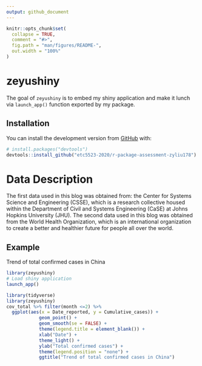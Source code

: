 ```yaml
---
output: github_document
---
```


<!-- README.md is generated from README.Rmd. Please edit that file -->

```r
knitr::opts_chunk$set(
  collapse = TRUE,
  comment = "#>",
  fig.path = "man/figures/README-",
  out.width = "100%"
)
```

# zeyushiny

<!-- badges: start -->
<!-- badges: end -->

The goal of `zeyushiny` is to embed my shiny application and make it lunch via `launch_app()` function exported by my package.

## Installation

You can install the development version from [GitHub](https://github.com/etc5523-2020/r-package-assessment-zyliu178.git) with:

``` r
# install.packages("devtools")
devtools::install_github("etc5523-2020/r-package-assessment-zyliu178")
```

# Data Description

The first data used in this blog was obtained from: the Center for Systems Science and Engineering (CSSE), which is a research collective housed within the Department of Civil and Systems Engineering (CaSE) at Johns Hopkins University (JHU). The second data used in this blog was obtained from the World Health Organization, which is an international organization to create a better and healthier future for people all over the world.

## Example

Trend of total confirmed cases in China

``` r
library(zeyushiny)
# Load shiny application
launch_app()
```

```r
library(tidyverse)
library(zeyushiny)
cov_total %>% filter(month <=2) %>%
  ggplot(aes(x = Date_reported, y = Cumulative_cases)) + 
            geom_point() +
            geom_smooth(se = FALSE) +
            theme(legend.title = element_blank()) +
            xlab("Date") +
            theme_light() +
            ylab("Total confirmed cases") +
            theme(legend.position = "none") +
            ggtitle("Trend of total confirmed cases in China")
```